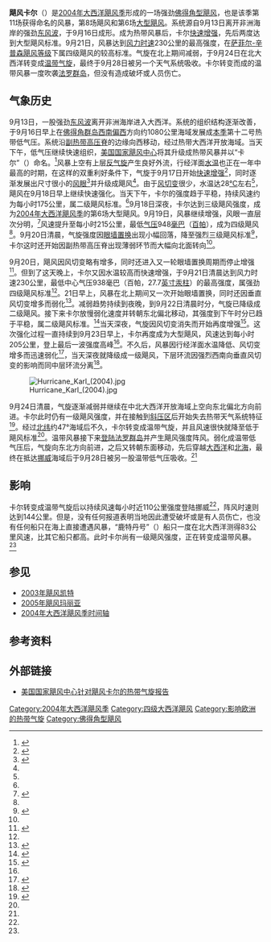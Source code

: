 {{Infobox Hurricane
| Name=飓风卡尔<br />{{lang|en|Hurricane Karl}}
| Type=飓风
| Year=2004
| Basin=Atl
| Image location=Karl 2004-09-21 0120Z.png
| Image name=2004年9月21日的飓风卡尔
| Formed=2004年9月16日
| Dissipated=2004年9月28日
| Extratropical=2004年9月24日
| 1-min winds=125
| Pressure=938
| Damages=None
| Inflated=
| Fatalities=无
| Areas=[[法罗群岛|法罗群岛]]、[[挪威|挪威]]
| Hurricane season=[[2004年大西洋飓风季|2004年大西洋飓风季]]
}}
'''飓风卡尔'''（{{lang-en|Hurricane Karl}}）是[[2004年大西洋飓风季|2004年大西洋飓风季]]形成的一场强劲[[佛得角型飓风|佛得角型飓风]]，也是该季第11场获得命名的风暴，第8场飓风和第6场[[热带气旋风级|大型飓风]]。系统源自9月13日离开非洲海岸的强劲[[东风波|东风波]]，于9月16日成形。成为热带风暴后，卡尔[[快速增强|快速增强]]，先后两度达到大型飓风标准。9月21日，风暴达到[[最大持续风速|风力时速]]230公里的最高强度，在[[萨菲尔-辛普森飓风等级|萨菲尔-辛普森飓风等级]]下属四级飓风的较高标准。气旋在北上期间减弱，于9月24日在北大西洋转变成[[温带气旋|温带气旋]]，最终于9月28日被另一个天气系统吸收。卡尔转变而成的温带风暴一度吹袭[[法罗群岛|法罗群岛]]，但没有造成破坏或人员伤亡。

== 气象历史 ==
{{storm path|Karl 2004 track.png}}
9月13日，一股强劲[[东风波|东风波]]离开非洲海岸进入大西洋。系统的组织结构逐渐改善，于9月16日早上在[[佛得角|佛得角群岛]][[罗盘方位|西南偏西]]方向约1080公里海域发展成[[2004年大西洋飓风季|本季]]第十二号热带低气压。系统沿[[副热带高压脊|副热带高压脊]]的边缘向西移动，经过热带大西洋开放海域。当天下午，低气压继续快速组织，[[国家飓风中心|美国国家飓风中心]]将其升级成热带风暴并以“卡尔”（{{lang|en|Karl}}）命名。<ref name="KarlTCR">{{cite report | author = Jack Beven | year = 2004 | title = Tropical Cyclone Report: Hurricane Karl | publisher = National Hurricane Center | accessdate = 2016-03-30 | url = http://www.nhc.noaa.gov/data/tcr/AL122004_Karl.pdf | archivedate = 2016-03-04 | archiveurl = https://web.archive.org/web/20160304111536/http://www.nhc.noaa.gov/data/tcr/AL122004_Karl.pdf | format = [[便携式文档格式|PDF]] | deadurl = no | date =  }}</ref>风暴上空有上层[[反气旋|反气旋]]产生良好外流，行经洋面[[海面温度|水温]]也正在一年中最高的时期，在这样的双重利好条件下，气旋于9月17日开始[[快速增强|快速增强]]<ref>{{cite report | deadurl = no | archiveurl = https://web.archive.org/web/20160303220855/http://www.nhc.noaa.gov/archive/2004/dis/al122004.discus.003.shtml | url = http://www.nhc.noaa.gov/archive/2004/dis/al122004.discus.003.shtml | title = Hurricane Karl Discussion Number 3 | author = Jarvinen | date = 2004-09-17 | publisher = [[国家飓风中心|National Hurricane Center]] | accessdate = 2016-03-30 | archivedate = 2016-03-03 }}</ref>，同时逐渐发展出尺寸很小的[[风眼|风眼]]<ref name="noaa18">{{cite report | author = Stewart | archiveurl = https://web.archive.org/web/20160303173723/http://www.nhc.noaa.gov/archive/2004/dis/al122004.discus.007.shtml | url = http://www.nhc.noaa.gov/archive/2004/dis/al122004.discus.007.shtml | title = Hurricane Karl Discussion Number 7 | publisher = National Hurricane Center | date = 2004-09-18 | accessdate = 2016-03-30 | archivedate = 2016-03-03 | deadurl = no }}</ref>并升级成飓风<ref name="KarlTCR" />。由于[[风切变|风切变]]很少，水温达28[[摄氏温度|°C]]左右<ref name="noaa18" />，飓风在9月18日早上继续快速强化。当天下午，卡尔的强度趋于平稳，持续风速约为每小时175公里，属二级飓风标准。<ref name="KarlTCR" />9月18日深夜，卡尔达到三级飓风强度，成为[[2004年大西洋飓风季|2004年大西洋飓风季]]的第6场大型飓风。9月19日，风暴继续增强，风眼一直层次分明，<ref>{{cite report | url = http://www.nhc.noaa.gov/archive/2004/dis/al122004.discus.013.shtml | title = Hurricane Karl Discussion Number 13 | date = 2004-09-19 | publisher = National Hurricane Center | author1 = Blake | author2 = Lawrence | accessdate = 2016-03-03 | archivedate = 2016-03-03 | deadurl = no | archiveurl = https://web.archive.org/web/20160303223237/http://www.nhc.noaa.gov/archive/2004/dis/al122004.discus.013.shtml }}</ref>风速提升至每小时215公里，最低[[气压|气压]]948[[巴|毫巴]]（[[帕斯卡|百帕]]），成为四级飓风<ref name="KarlTCR" />。9月20日清晨，气旋强度因[[眼墙置换|眼墙置换]]出现小幅回落，降至强烈三级飓风标准<ref>{{cite report | deadurl = no | archiveurl = https://web.archive.org/web/20160303203550/http://www.nhc.noaa.gov/archive/2004/dis/al122004.discus.015.shtml | url = http://www.nhc.noaa.gov/archive/2004/dis/al122004.discus.015.shtml | title = Hurricane Karl Discussion Number 15 | publisher = National Hurricane Center | author = Franklin | date = 2004-09-20 | accessdate = 2016-03-30 | archivedate = 2016-03-03 }}</ref>，卡尔这时还开始因副热带高压脊出现薄弱环节而大幅向北面转向<ref name="KarlTCR" />。

9月20日，飓风因风切变略有增多，同时还进入又一轮眼墙置换周期而停止增强<ref>{{cite report | archiveurl = https://web.archive.org/web/20160303235225/http://www.nhc.noaa.gov/archive/2004/dis/al122004.discus.016.shtml | url = http://www.nhc.noaa.gov/archive/2004/dis/al122004.discus.016.shtml | title = Hurricane Karl Discussion Number 16 | publisher = National Hurricane Center | date = 2004-09-20 | accessdate = 2016-03-30 | author1 = Blake | author2 = Lawrence | archivedate = 2016-03-03 | deadurl = no }}</ref>。但到了这天晚上，卡尔又因水温较高而快速增强，于9月21日清晨达到风力时速230公里，最低中心气压938毫巴（百帕，27.7[[英寸汞柱|英寸汞柱]]）的最高强度，属强劲四级飓风标准<ref name="KarlTCR" />。21日早上，风暴在北上期间又一次开始眼墙置换，同时还因垂直风切变增多而弱化<ref>{{cite report | archivedate = 2016-03-03 | archiveurl = https://web.archive.org/web/20160303223501/http://www.nhc.noaa.gov/archive/2004/dis/al122004.discus.023.shtml | url = http://www.nhc.noaa.gov/archive/2004/dis/al122004.discus.023.shtml | title = Hurricane Karl Discussion Number 23 | author1 = Blake | author2 = Pasch | date = 2004-09-22 | publisher = National Hurricane Center | accessdate = 2016-03-30 | deadurl = no }}</ref>。减弱趋势持续到夜晚，到9月22日清晨时分，气旋已降级成二级飓风。接下来卡尔放慢弱化速度并转朝东北偏北移动，其强度到下午时分已趋于平稳，属二级飓风标准。<ref>{{cite report | archivedate = 2016-03-03 | archiveurl = https://web.archive.org/web/20160303203516/http://www.nhc.noaa.gov/archive/2004/dis/al122004.discus.024.shtml | url = http://www.nhc.noaa.gov/archive/2004/dis/al122004.discus.024.shtml | title = Hurricane Karl Discussion Number 24 | publisher = National Hurricane Center | author = Franklin | date = 2004-09-22 | accessdate = 2016-03-30 | deadurl = no }}</ref>当天深夜，气旋因风切变消失而开始再度增强<ref>{{cite report | author2 = Avila | accessdate = 2016-03-30 | archiveurl = https://web.archive.org/web/20160303233841/http://www.nhc.noaa.gov/archive/2004/dis/al122004.discus.026.shtml | url = http://www.nhc.noaa.gov/archive/2004/dis/al122004.discus.026.shtml | title = Hurricane Karl Discussion Number 26 | publisher = National Hurricane Center | date = 2004-09-22 | author1 = Berg | archivedate = 2016-03-03 | deadurl = no }}</ref>。这次强化过程一直持续到9月23日早上，卡尔再度成为大型飓风，风速达到每小时205公里，登上最后一波强度高峰<ref name="KarlTCR" />。不久后，风暴因行经洋面水温降低、风切变增多而迅速弱化<ref>{{cite report | archiveurl = https://web.archive.org/web/20160303212956/http://www.nhc.noaa.gov/archive/2004/dis/al122004.discus.029.shtml | url = http://www.nhc.noaa.gov/archive/2004/dis/al122004.discus.029.shtml | title = Hurricane Karl Discussion Number 29 | publisher = National Hurricane Center | author = Lawrence | date = 2004-09-23 | accessdate = 2016-03-30 | deadurl = no | archivedate = 2016-03-03 }}</ref>，当天深夜就降级成一级飓风，下层环流因强烈西南向垂直风切变的影响而同中层环流分离<ref>{{cite report | url = http://www.nhc.noaa.gov/archive/2004/dis/al122004.discus.030.shtml | title = Hurricane Karl Discussion Number 30 | publisher = National Hurricane Center | date = 2004-09-23 | accessdate = 2016-03-30 | archiveurl = https://web.archive.org/web/20151002102656/http://www.nhc.noaa.gov/archive/2004/dis/al122004.discus.030.shtml | author1 = Berg | author2 = Avila | archivedate = 2015-10-02 | deadurl = no }}</ref>。

[[File:Hurricane_Karl_(2004).jpg|right]]

9月24日清晨，气旋逐渐减弱并继续在中北大西洋开放海域上空向东北偏北方向前进。卡尔此时仍有一级飓风强度，并在接触到[[斜压|斜压区]]后开始失去热带天气系统特征<ref>{{cite report | accessdate = 2016-03-30 | archiveurl = https://web.archive.org/web/20160303214558/http://www.nhc.noaa.gov/archive/2004/dis/al122004.discus.031.shtml | url = http://www.nhc.noaa.gov/archive/2004/dis/al122004.discus.031.shtml | title = Hurricane Karl Discussion Number 31 | publisher = National Hurricane Center | date = 2004-09-24 | author1 = Roberts | author2 = Bevin | archivedate = 2016-03-03 | deadurl = no }}</ref>。经过[[纬度|北纬]]约47°海域后不久，卡尔转变成温带气旋，并且风速很快就降至低于飓风标准<ref name="KarlTCR" />。温带风暴接下来[[登陆_(气象学)|登陆]][[法罗群岛|法罗群岛]]并产生飓风强度阵风。弱化成温带低气压后，气旋向东北方向前进，之后又转朝东面移动，先后穿越[[大西洋|大西洋]]和[[北海_(大西洋)|北海]]，最终在抵达[[挪威|挪威]]海域后于9月28日被另一股温带低气压吸收。<ref name="KarlTCR" />

== 影响 ==
卡尔转变成温带气旋后以持续风速每小时近110公里强度登陆挪威<ref name="KarlTCR" />，阵风时速则达到144公里。但是，没有任何报道表明当地因此遭受破坏或是有人员伤亡，也没有任何船只在海上直接遭遇风暴，“鹿特丹号”（{{lang|en|Rotterdam}}）船只一度在北大西洋测得83公里风速，比其它船只都高。此时卡尔尚有一级飓风强度，正在转变成温带风暴。<ref name="KarlTCR" />

== 参见 ==
{{Portal|热带气旋}}
* [[2003年飓风凯特|2003年飓风凯特]]
* [[2005年飓风玛丽亚|2005年飓风玛丽亚]]
* [[2004年大西洋飓风季时间轴|2004年大西洋飓风季时间轴]]

== 参考资料 ==
{{reflist|colwidth=30em}}

== 外部链接 ==
{{Commons category|Hurricane Karl (2004)}}
* [http://www.nhc.noaa.gov/data/tcr/AL122004_Karl.pdf 美国国家飓风中心针对飓风卡尔的热带气旋报告]{{Wayback|url=http://www.nhc.noaa.gov/data/tcr/AL122004_Karl.pdf |date=20160304111536 }}

{{2004 Atlantic hurricane season buttons}}

[[Category:2004年大西洋飓风季|Category:2004年大西洋飓风季]]
[[Category:四级大西洋飓风|Category:四级大西洋飓风]]
[[Category:影响欧洲的热带气旋|Category:影响欧洲的热带气旋]]
[[Category:佛得角型飓风|Category:佛得角型飓风]]
{{Good article}}